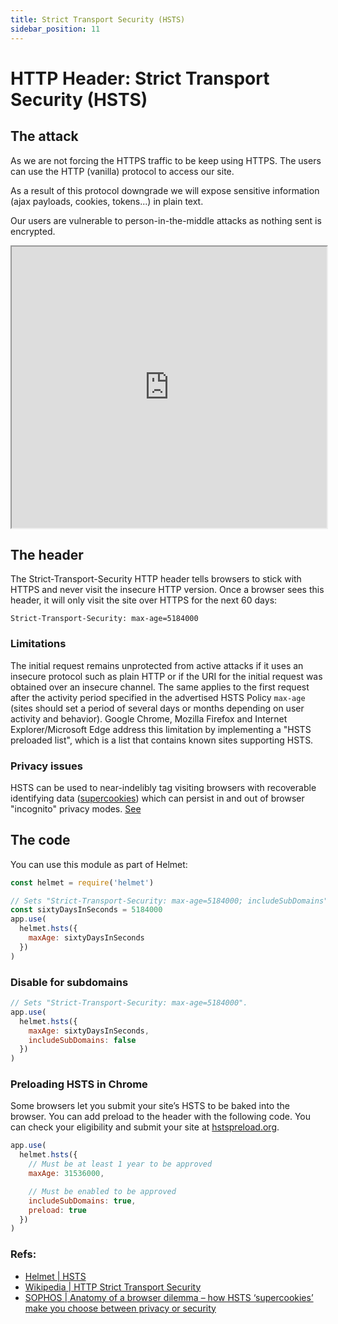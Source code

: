 ```yaml
---
title: Strict Transport Security (HSTS)
sidebar_position: 11
---
```


# HTTP Header: Strict Transport Security (HSTS)

## The attack

As we are not forcing the HTTPS traffic to be keep using HTTPS. The users can use the HTTP (vanilla) protocol to access our site.

As a result of this protocol downgrade we will expose sensitive information (ajax payloads, cookies, tokens...) in plain text.

Our users are vulnerable to person-in-the-middle attacks as nothing sent is encrypted.

<iframe
  width='100%'
  height='450'
  src='https://www.youtube.com/embed/zEV3HOuM_Vw'
></iframe>

## The header

The Strict-Transport-Security HTTP header tells browsers to stick with HTTPS and never visit the insecure HTTP version. Once a browser sees this header, it will only visit the site over HTTPS for the next 60 days:

```
Strict-Transport-Security: max-age=5184000
```

### Limitations

The initial request remains unprotected from active attacks if it uses an insecure protocol such as plain HTTP or if the URI for the initial request was obtained over an insecure channel.
The same applies to the first request after the activity period specified in the advertised HSTS Policy `max-age` (sites should set a period of several days or months depending on user activity and behavior).
Google Chrome, Mozilla Firefox and Internet Explorer/Microsoft Edge address this limitation by implementing a "HSTS preloaded list", which is a list that contains known sites supporting HSTS.

### Privacy issues

HSTS can be used to near-indelibly tag visiting browsers with recoverable identifying data ([supercookies](https://en.wikipedia.org/wiki/HTTP_cookie#Supercookie)) which can persist in and out of browser "incognito" privacy modes. [See](https://nakedsecurity.sophos.com/2015/02/02/anatomy-of-a-browser-dilemma-how-hsts-supercookies-make-you-choose-between-privacy-or-security/)

## The code

You can use this module as part of Helmet:

```js
const helmet = require('helmet')

// Sets "Strict-Transport-Security: max-age=5184000; includeSubDomains".
const sixtyDaysInSeconds = 5184000
app.use(
  helmet.hsts({
    maxAge: sixtyDaysInSeconds
  })
)
```

### Disable for subdomains

```js
// Sets "Strict-Transport-Security: max-age=5184000".
app.use(
  helmet.hsts({
    maxAge: sixtyDaysInSeconds,
    includeSubDomains: false
  })
)
```

### Preloading HSTS in Chrome

Some browsers let you submit your site’s HSTS to be baked into the browser. You can add preload to the header with the following code. You can check your eligibility and submit your site at [hstspreload.org](https://hstspreload.org/).

```js
app.use(
  helmet.hsts({
    // Must be at least 1 year to be approved
    maxAge: 31536000,

    // Must be enabled to be approved
    includeSubDomains: true,
    preload: true
  })
)
```

### Refs:

- [Helmet | HSTS](https://helmetjs.github.io/docs/hsts)
- [Wikipedia | HTTP Strict Transport Security](https://en.wikipedia.org/wiki/HTTP_Strict_Transport_Security)
- [SOPHOS | Anatomy of a browser dilemma – how HSTS ‘supercookies’ make you choose between privacy or security](https://nakedsecurity.sophos.com/2015/02/02/anatomy-of-a-browser-dilemma-how-hsts-supercookies-make-you-choose-between-privacy-or-security/)
